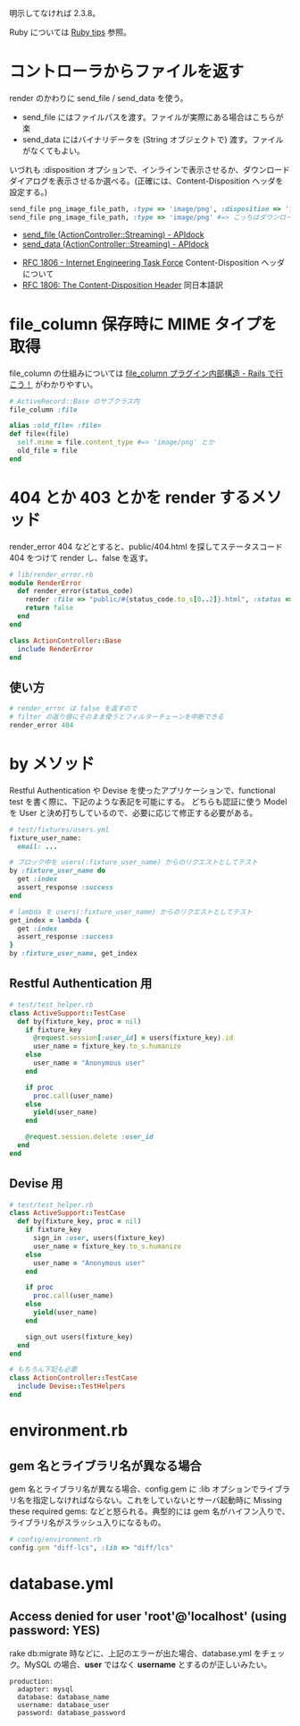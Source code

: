 明示してなければ 2.3.8。

Ruby については [[Ruby tips]] 参照。

= コントローラからファイルを返す =
render のかわりに send_file / send_data を使う。

* send_file にはファイルパスを渡す。ファイルが実際にある場合はこちらが楽
* send_data にはバイナリデータを (String オブジェクトで) 渡す。ファイルがなくてもよい。

いづれも :disposition オプションで、インラインで表示させるか、ダウンロードダイアログを表示させるか選べる。(正確には、Content-Disposition ヘッダを設定する。)

<source lang="ruby">
send_file png_image_file_path, :type => 'image/png', :disposition => 'inline' #=> インラインで表示させたり、ブラウザ上で画像を表示させる場合
send_file png_image_file_path, :type => 'image/png' #=> こっちはダウンロードのダイアログが出る
</source>

* [http://apidock.com/rails/ActionController/Streaming/send_file send_file (ActionController::Streaming) - APIdock]
* [http://apidock.com/rails/ActionController/Streaming/send_data send_data (ActionController::Streaming) - APIdock]

* [http://www.ietf.org/rfc/rfc1806.txt RFC 1806 - Internet Engineering Task Force] Content-Disposition ヘッダについて
* [http://lab.moyo.biz/translations/rfc/rfc1806-ja.xsp RFC 1806: The Content-Disposition Header] 同日本語訳

= file_column 保存時に MIME タイプを取得 =
file_column の仕組みについては [http://d.hatena.ne.jp/elm200/20070730/1185776933 file_column プラグイン内部構造 - Rails で行こう！] がわかりやすい。
<source lang="ruby">
# ActiveRecord::Base のサブクラス内
file_column :file

alias :old_file= :file=
def file=(file)
  self.mime = file.content_type #=> 'image/png' とか
  old_file = file
end
</source>

= 404 とか 403 とかを render するメソッド =
render_error 404 などとすると、public/404.html を探してステータスコード 404 をつけて render し、false を返す。

<source lang="ruby">
# lib/render_error.rb
module RenderError
  def render_error(status_code)
    render :file => "public/#{status_code.to_s[0..2]}.html", :status => status_code
    return false
  end
end

class ActionController::Base
  include RenderError
end
</source>

== 使い方 ==
<source lang="ruby">
# render_error は false を返すので
# filter の返り値にそのまま使うとフィルターチェーンを中断できる
render_error 404
</source>

= by メソッド =
Restful Authentication や Devise を使ったアプリケーションで、functional test を書く際に、下記のような表記を可能にする。 どちらも認証に使う Model を User と決め打ちしているので、必要に応じて修正する必要がある。

<source lang="ruby">
# test/fixtures/users.yml
fixture_user_name:
  email: ...

# ブロック中を users(:fixture_user_name) からのリクエストとしてテスト
by :fixture_user_name do
  get :index
  assert_response :success
end

# lambda を users(:fixture_user_name) からのリクエストとしてテスト
get_index = lambda {
  get :index
  assert_response :success
}
by :fixture_user_name, get_index
</source>

== Restful Authentication 用 ==
<source lang="ruby">
# test/test_helper.rb
class ActiveSupport::TestCase
  def by(fixture_key, proc = nil)
    if fixture_key
      @request.session[:user_id] = users(fixture_key).id
      user_name = fixture_key.to_s.humanize
    else
      user_name = "Anonymous user"
    end

    if proc
      proc.call(user_name)
    else
      yield(user_name)
    end

    @request.session.delete :user_id
  end
end
</source>

== Devise 用 ==
<source lang="ruby">
# test/test_helper.rb
class ActiveSupport::TestCase
  def by(fixture_key, proc = nil)
    if fixture_key
      sign_in :user, users(fixture_key)
      user_name = fixture_key.to_s.humanize
    else
      user_name = "Anonymous user"
    end

    if proc
      proc.call(user_name)
    else
      yield(user_name)
    end

    sign_out users(fixture_key)
  end
end

# もちろん下記も必要
class ActionController::TestCase
  include Devise::TestHelpers
end
</source>

= environment.rb =
== gem 名とライブラリ名が異なる場合 ==
gem 名とライブラリ名が異なる場合、config.gem に :lib オプションでライブラリ名を指定しなければならない。これをしていないとサーバ起動時に Missing these required gems: などと怒られる。典型的には gem 名がハイフン入りで、ライブラリ名がスラッシュ入りになるもの。
<source lang="ruby">
# config/environment.rb
config.gem "diff-lcs", :lib => "diff/lcs"
</source>

= database.yml =
== Access denied for user 'root'@'localhost' (using password: YES) ==
rake db:migrate 時などに、上記のエラーが出た場合、database.yml をチェック。MySQL の場合、'''user''' ではなく '''username''' とするのが正しいみたい。
<pre>
production:
  adapter: mysql
  database: database_name
  username: database_user
  password: database_password
</pre>